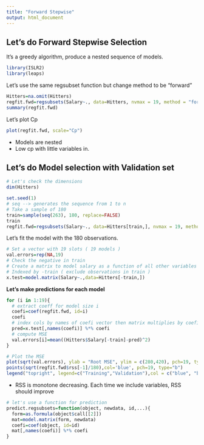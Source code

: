 ```yaml
---
title: "Forward Stepwise"
output: html_document
---
```


Let's do Forward Stepwise Selection
----------------------------------

It's a greedy algorithm, produce a nested sequence of models. 

```r
library(ISLR2)
library(leaps)
```

Let's use the same regsubset function but change method to be "forward"

```r
Hitters=na.omit(Hitters)
regfit.fwd=regsubsets(Salary~., data=Hitters, nvmax = 19, method = "forward")
summary(regfit.fwd)
```

Let's plot Cp

```r
plot(regfit.fwd, scale="Cp")
```

- Models are nested
- Low cp with little variables in. 

Let's do Model selection with Validation set
--------------------------------------------


```r
# Let's check the dimensions
dim(Hitters)

set.seed(1)
# seq --> generates the sequence from 1 to n
# Take a sample of 180
train=sample(seq(263), 180, replace=FALSE)
train
regfit.fwd=regsubsets(Salary~., data=Hitters[train,], nvmax = 19, method = "forward")
```

Let's fit the model with the 180 observations. 

```r
# Set a vector with 19 slots ( 19 models )
val.errors=rep(NA,19)
# Check the negative in train
# Create a matrix to model salary as a function of all other variables
# Indexed by -train ( exclude observations in train )
x.test=model.matrix(Salary~.,data=Hitters[-train,])
```

**Let's make predictions for each model** 



```r

for (i in 1:19){
  # extract coeff for model size i 
  coefi=coef(regfit.fwd, id=i) 
  coefi
  # index cols by names of coefi vector then matrix multiplies by coefi vector
  pred=x.test[,names(coefi)] %*% coefi 
  # compute MSE
  val.errors[i]=mean((Hitters$Salary[-train]-pred)^2)
}
```

```r
# Plot the MSE
plot(sqrt(val.errors), ylab = "Root MSE", ylim = c(280,420), pch=19, type="b")
points(sqrt(regfit.fwd$rss[-1]/180),col='blue', pch=19, type="b")
legend("topright", legend=c("Training","Validation"),col = c("blue", "black"), pch=19)
```

- RSS is monotone decreasing. Each time we include variables, RSS should improve

```r
# let's use a function for prediction
predict.regsubsets=function(object, newdata, id,...){
  form=as.formula(object$call[[2]])
  mat=model.matrix(form, newdata)
  coefi=coef(object, id=id)
  mat[,names(coefi)] %*% coefi
}
```



